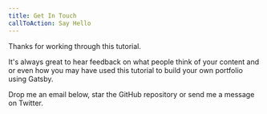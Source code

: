 ```yaml
---
title: Get In Touch
callToAction: Say Hello
---
```


Thanks for working through this tutorial.

It's always great to hear feedback on what people think of your content and or even how you may have used this tutorial to build your own portfolio using Gatsby.

Drop me an email below, star the GitHub repository or send me a message on Twitter.
